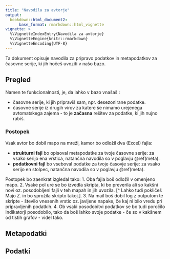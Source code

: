 ```yaml
---
title: "Navodila za avtorje"
output: 
  bookdown::html_document2:
      base_format: rmarkdown::html_vignette
vignette: >
  %\VignetteIndexEntry{Navodila za avtorje}
  %\VignetteEngine{knitr::rmarkdown}
  %\VignetteEncoding{UTF-8}
---
```


Ta dokument opisuje navodila za pripravo podatkov in metapodatkov za časovne serije, ki jih hočeš uvoziti v našo bazo. 


## Pregled

Namen te funkcionalnosti, je, da lahko v bazo vnašaš :

* časovne serije, ki jih pripraviš sam, npr. desezonirane podatke.
* časovne serije iz drugih virov za katere še nimamo urejenega avtomatskega zajema - to je **začasna** rešitev za podatke, ki jih nujno rabiš. 

### Postopek

Vsak avtor bo dobil mapo na mreži, kamor bo odložil dva (Excel) fajla:

* **strukturni fajl** bo opisoval metapodatke za tvoje časovne serije: za vsako serijo ena vrstica, natančna navodila so v poglavju \@ref(meta).
* **podatkovni fajl** bo vseboval podatke za tvoje časovje serije: za vsako serijo en stolpec, natančna navodila so v poglavju \@ref(meta). 

Postopek bo zaenkrat izgledal tako: 
1. Oba fajla boš odložil v omenjeno mapo.
2. Vsake pol ure se bo izvedla skripta, ki bo preverila ali so kakšni novi oz. posodobljeni fajli v teh mapah in jih uvozila. [^ Lahko tudi pokličeš Majo Z. in bo sprožila skripto takoj.]. 
3. Na mail boš dobil log z outputom te skripte - število vnesenih vrstic oz. javljene napake, če kaj ni bilo vredu pri pripravljenih podatkih. 
4. Ob vsaki posodobitvi podatkov se bo tudi poročilo Indikatorji posodobilo, tako da boš lahko svoje podatke - če so v kakšnem od tistih grafov - videl tako. 


## Metapodatki {#meta}


## Podatki


